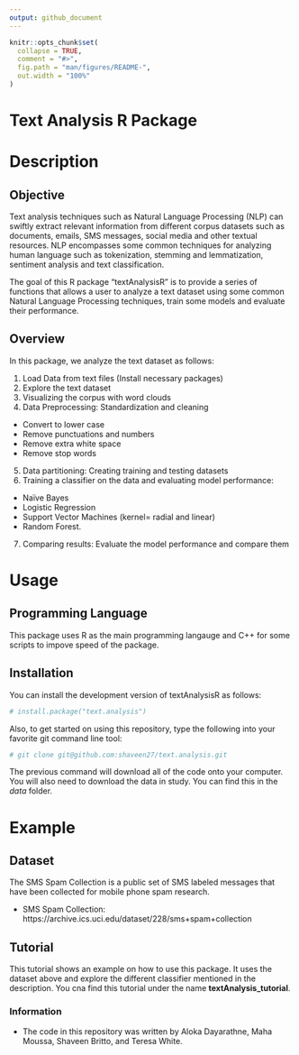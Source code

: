 ```yaml
---
output: github_document
---
```


<!-- README.md is generated from README.Rmd. Please edit that file -->

```r
knitr::opts_chunk$set(
  collapse = TRUE,
  comment = "#>",
  fig.path = "man/figures/README-",
  out.width = "100%"
)
```

# Text Analysis R Package

<!-- badges: start -->
<!-- badges: end -->

# Description

## Objective
Text analysis techniques such as Natural Language Processing (NLP) can swiftly 
extract relevant information from different corpus datasets such as documents, 
emails, SMS messages, social media and other textual resources. NLP encompasses 
some common techniques for analyzing human language such as tokenization, 
stemming and lemmatization, sentiment analysis and text classification.  

The goal of this R package "textAnalysisR" is to provide a series of functions 
that allows a user to analyze a text dataset using some common Natural Language 
Processing techniques, train some models and evaluate their performance.  

## Overview

In this package, we analyze the text dataset as follows:  

1. Load Data from text files (Install necessary packages) 
2. Explore the text dataset  
3. Visualizing the corpus with word clouds
4. Data Preprocessing: Standardization and cleaning  
  - Convert to lower case   
  - Remove punctuations and numbers 
  - Remove extra white space  
  - Remove stop words
5. Data partitioning: Creating training and testing datasets  
6. Training a classifier on the data and evaluating model performance:  
  - Naïve Bayes 
  - Logistic Regression
  - Support Vector Machines (kernel= radial and linear)
  - Random Forest.  
7. Comparing results: Evaluate the model performance and compare them  


# Usage

## Programming Language

This package uses R as the main programming langauge and C++ for some scripts to
impove speed of the package.

## Installation

You can install the development version of textAnalysisR as follows:

``` r
# install.package("text.analysis")
```

Also, to get started on using this repository, type the following into your 
favorite git command line tool:

``` r
# git clone git@github.com:shaveen27/text.analysis.git
```

The previous command will download all of the code onto your computer. You will 
also need to download the data in study. You can find this in the *data* folder.


# Example



## Dataset

The SMS Spam Collection is a public set of SMS labeled messages that have been 
collected for mobile phone spam research.  

* SMS Spam Collection: 
  https://archive.ics.uci.edu/dataset/228/sms+spam+collection  

## Tutorial

This tutorial shows an example on how to use this package. It uses the dataset 
above and explore the different classifier mentioned in the description.
You cna find this tutorial under the name **textAnalysis_tutorial**.


### Information 

* The code in this repository was written by Aloka Dayarathne, Maha Moussa, 
Shaveen Britto, and Teresa White.

